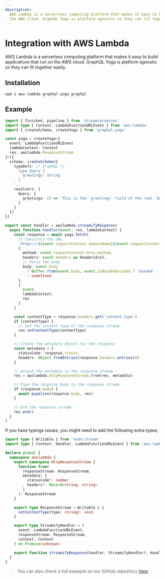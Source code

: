 ```yaml
---
description:
  AWS Lambda is a serverless computing platform that makes it easy to build applications that run on
  the AWS cloud. GraphQL Yoga is platform agnostic so they can fit together easily.
---
```


# Integration with AWS Lambda

AWS Lambda is a serverless computing platform that makes it easy to build applications that run on
the AWS cloud. GraphQL Yoga is platform agnostic so they can fit together easily.

## Installation

```sh npm2yarn
npm i aws-lambda graphql-yoga graphql
```

## Example

```ts filename="graphql.ts"
import { finished, pipeline } from 'stream/promises'
import type { Context, LambdaFunctionURLEvent } from 'aws-lambda'
import { createSchema, createYoga } from 'graphql-yoga'

const yoga = createYoga<{
  event: LambdaFunctionURLEvent
  lambdaContext: Context
  res: awslambda.ResponseStream
}>({
  schema: createSchema({
    typeDefs: /* GraphQL */ `
      type Query {
        greetings: String
      }
    `,
    resolvers: {
      Query: {
        greetings: () => 'This is the `greetings` field of the root `Query` type'
      }
    }
  })
})

export const handler = awslambda.streamifyResponse(
  async function handler(event, res, lambdaContext) {
    const response = await yoga.fetch(
      // Construct the URL
      `https://${event.requestContext.domainName}${event.requestContext.http.path}?${event.rawQueryString}`,
      {
        method: event.requestContext.http.method,
        headers: event.headers as HeadersInit,
        // Parse the body
        body: event.body
          ? Buffer.from(event.body, event.isBase64Encoded ? 'base64' : 'utf8')
          : undefined
      },
      {
        event,
        lambdaContext,
        res
      }
    )

    const contentType = response.headers.get('content-type')
    if (contentType) {
      // Set the content type of the response stream
      res.setContentType(contentType)
    }

    // Create the metadata object for the response
    const metadata = {
      statusCode: response.status,
      headers: Object.fromEntries(response.headers.entries())
    }

    // Attach the metadata to the response stream
    res = awslambda.HttpResponseStream.from(res, metadata)

    // Pipe the response body to the response stream
    if (response.body) {
      await pipeline(response.body, res)
    }

    // End the response stream
    res.end()
  }
)
```

If you have typings issues, you might need to add the following extra types;

```ts filename="awslambda.d.ts"
import type { Writable } from 'node:stream'
import type { Context, Handler, LambdaFunctionURLEvent } from 'aws-lambda'

declare global {
  namespace awslambda {
    export namespace HttpResponseStream {
      function from(
        responseStream: ResponseStream,
        metadata: {
          statusCode?: number
          headers?: Record<string, string>
        }
      ): ResponseStream
    }

    export type ResponseStream = Writable & {
      setContentType(type: string): void
    }

    export type StreamifyHandler = (
      event: LambdaFunctionURLEvent,
      responseStream: ResponseStream,
      context: Context
    ) => Promise<unknown>

    export function streamifyResponse(handler: StreamifyHandler): Handler<APIGatewayEvent>
  }
}
```

> You can also check a full example on our GitHub repository
> [here](https://github.com/graphql-hive/graphql-yoga/tree/main/examples/aws-lambda).
